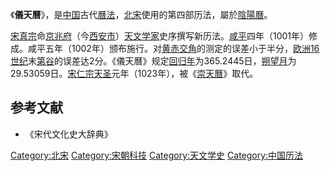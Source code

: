 《'''儀天曆'''》，是[[中国|中国]]古代[[曆法|曆法]]，[[北宋|北宋]]使用的第四部历法，屬於[[陰陽曆|陰陽曆]]。

[[宋真宗|宋真宗]]命[[京兆府|京兆府]]（今[[西安市|西安市]]）[[天文学家|天文学家]]史序撰写新历法。[[咸平|咸平]]四年（1001年）修成。咸平五年（1002年）颁布施行。对[[黄赤交角|黄赤交角]]的测定的误差小于半分，[[欧洲|欧洲]][[16世纪|16世纪]]末[[第谷|第谷]]的误差达2分。《儀天曆》规定[[回归年|回归年]]为365.2445日，[[朔望月|朔望月]]为29.53059日。[[宋仁宗|宋仁宗]][[天圣|天圣]]元年（1023年），被《[[崇天曆|崇天曆]]》取代。

{{歷代中國曆法}}
==参考文献==
* 《宋代文化史大辞典》
[[Category:北宋|Category:北宋]]
[[Category:宋朝科技|Category:宋朝科技]]
[[Category:天文学史|Category:天文学史]]
[[Category:中国历法|Category:中国历法]]